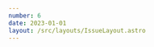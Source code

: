 ```yaml
---
number: 6
date: 2023-01-01
layout: /src/layouts/IssueLayout.astro
---
```



<Title title={`Issue ${frontmatter.number}`} date={frontmatter.date} />

Hey everyone! 👋  Welcome to the sixth issue of the iOS CI Newsletter! Hope you’ve all had an amazing couple of weeks!

First things first, **Happy New Year** everyone! Hope you have had an amazing end of 2022 and are excited and full of energy to have a great 2023. 🍾 🎉

In case you missed it, I wrote [an article last week looking back at my 2022, what I have done and what I want to achieve in 2023](https://www.polpiella.dev/looking-back-at-my-2022). Looking back, 2022 has been a great year for me and I am very thankful for all the support everyone has shown for the newsletter. I am excited to keep it going this year and have a lot of exciting improvements I will be making, so keep your eyes peeled.

### [Managing multiple Swift versions](https://www.polpiella.dev/managing-multiple-swift-versions-locally/)

It is common to support multiple versions of Swift on CI runners and, to make maintainance a breeze, your team will need a process in place to switch between such versions. In this article, I go through the approach I currently use to manage multiple versions of Swift in a single machine.

### [Mobile app testing tips](https://swiftindepth.com/articles/mobile_testing_challenges/)

Testing is often overlooked by companies despite its crucial role in safely delivering an application to its users. [Tjeerd](https://twitter.com/tjeerdintveen) does a great job of communicating the value of testing your application and explains why it is a good idea to run tests on CI before merging changes into the project's main branch.

### [Code signing and XCFrameworks](https://mtldoc.com/swift/2022/12/23/xcframework-code-signing)

I find articles about people solving very specific and rare issues extremely interesting. This time, [Peter](https://twitter.com/petertretyakov) walks us through an issue with **signing** an **XCFramework** containing a C++ library and how he got around it.

### [Authorising App Store Connect API requests](https://tanaschita.com/20221226-authorizing-app-store-connect-api-requests/)

[Natascha](https://twitter.com/tanaschita) goes through the process of creating a **JSON Web Token (JWT)** which can be used to authenticate requests made to the [App Store Connect API](https://developer.apple.com/documentation/appstoreconnectapi). This is a **must read** article if you want to use the API to write scripts and automate App Store Connect processes. This article is a follow up on her previous article on the [App Store Connect API](https://tanaschita.com/20221128-app-store-connect-api-quide).

### [New version of Bitrise Insights is out!](https://bitrise.io/blog/post/insights-v2-is-here-and-heres-what-to-expect)

Earlier this month, [Bitrise](https://twitter.com/bitrise) announced a new version of their Insights service. Insights allows users to **monitor CI/CD processes** to identify **bottlenecks** and potential areas for **improvement**. The reason I was so impressed with Insights is that, at work, we have done work to gather metrics on GitHub Actions workflows completely from scratch and Bitrise offers support for this out of the box!

To celebrate the announcement of Insights 2.0, Bitrise are offering this new version for **free** until March next year! 🎉

